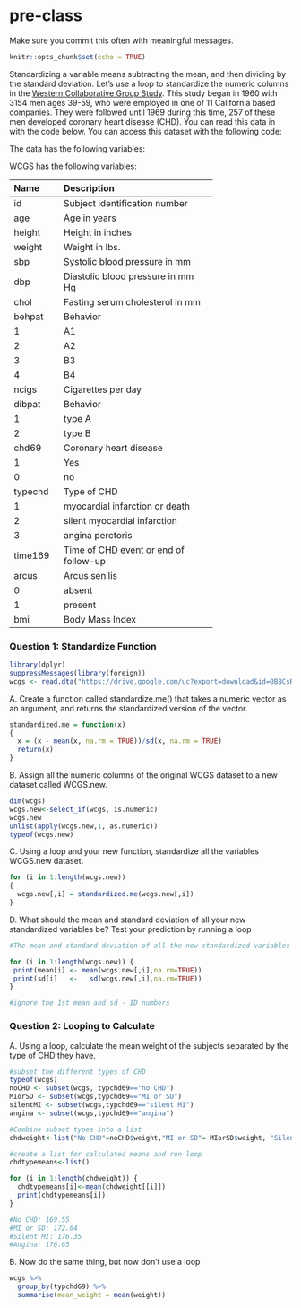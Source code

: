 # pre-class


Make sure you commit this often with meaningful messages. 



```r
knitr::opts_chunk$set(echo = TRUE)
```








Standardizing a variable means subtracting the mean, and then dividing by the standard deviation. Let’s use a loop to standardize the numeric columns in the [Western Collaborative Group Study](https://clinicaltrials.gov/ct2/show/NCT00005174). This study began in 1960 with 3154 men ages 39-59, who were employed in one of 11 California based companies. They were followed until 1969 during this time, 257 of these men developed coronary heart disease (CHD). You can read this data in with the code below. You can access this dataset with the following code:


The data has the following variables:



WCGS has the following variables:

-----------------------------------------------------------
Name    Description
------- -------------------------------------------
id      Subject identification number

age     Age in years

height  Height in inches

weight  Weight in lbs.

sbp     Systolic blood pressure in mm 

dbp     Diastolic blood pressure in mm Hg

chol    Fasting serum cholesterol in mm 

behpat  Behavior

  1       A1

  2       A2

  3       B3

  4       B4

ncigs   Cigarettes per day

dibpat  Behavior

1       type A

2       type B

chd69   Coronary heart disease

1       Yes

0       no

typechd Type of CHD

1       myocardial infarction or death

2       silent myocardial infarction

3       angina perctoris

time169 Time of CHD event or end of follow-up

arcus   Arcus senilis

0       absent

1       present

bmi     Body Mass Index
-----------------------------------------------------------




### Question 1: Standardize Function

```r
library(dplyr)
suppressMessages(library(foreign))
wcgs <- read.dta("https://drive.google.com/uc?export=download&id=0B8CsRLdwqzbzYWxfN3ExQllBQkU")
```

A. Create a function called standardize.me() that takes a numeric vector as an argument, and returns the standardized version of the vector. 
```r
standardized.me = function(x)
{
  x = (x - mean(x, na.rm = TRUE))/sd(x, na.rm = TRUE)
  return(x)
}
```

B. Assign all the numeric columns of the original WCGS dataset to a new dataset called WCGS.new.
```r
dim(wcgs)
wcgs.new<-select_if(wcgs, is.numeric)
wcgs.new
unlist(apply(wcgs.new,1, as.numeric))
typeof(wcgs.new)
```

C. Using a loop and your new function, standardize all the variables WCGS.new dataset.
```r
for (i in 1:length(wcgs.new))
{
  wcgs.new[,i] = standardized.me(wcgs.new[,i])
}
```

D. What should the mean and standard deviation of all your new standardized variables be? Test your prediction by running a loop
```r
#The mean and standard deviation of all the new standardized variables should be 0 (mean) and 1 (sd).

for (i in 1:length(wcgs.new)) {
 print(mean[i] <- mean(wcgs.new[,i],na.rm=TRUE))
 print(sd[i]   <-   sd(wcgs.new[,i],na.rm=TRUE))
}

#ignore the 1st mean and sd - ID numbers
```


### Question 2: Looping to Calculate

A. Using a loop, calculate the mean weight of the subjects separated by the type of CHD they have.
```r

#subset the different types of CHD
typeof(wcgs)
noCHD <- subset(wcgs, typchd69=="no CHD")
MIorSD <- subset(wcgs,typchd69=="MI or SD")
silentMI <- subset(wcgs,typchd69=="silent MI")
angina <- subset(wcgs,typchd69=="angina")

#Combine subset types into a list
chdweight<-list("No CHD"=noCHD$weight,"MI or SD"= MIorSD$weight, "Silent MI"= silentMI$weight, "Angina"=angina$weight)

#create a list for calculated means and run loop
chdtypemeans<-list()

for (i in 1:length(chdweight)) {
  chdtypemeans[i]<-mean(chdweight[[i]])
  print(chdtypemeans[i])
}

#No CHD: 169.55
#MI or SD: 172.64
#Silent MI: 176.35
#Angina: 176.65

```

B. Now do the same thing, but now don’t use a loop
```r
wcgs %>%
  group_by(typchd69) %>%
  summarise(mean_weight = mean(weight))

```

